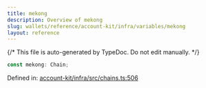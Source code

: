 ```yaml
---
title: mekong
description: Overview of mekong
slug: wallets/reference/account-kit/infra/variables/mekong
layout: reference
---
```


{/* This file is auto-generated by TypeDoc. Do not edit manually. */}

```ts
const mekong: Chain;
```

Defined in: [account-kit/infra/src/chains.ts:506](https://github.com/alchemyplatform/aa-sdk/blob/c1a84188d03473acac2fdb49fb7cd7fdba73169b/account-kit/infra/src/chains.ts#L506)
